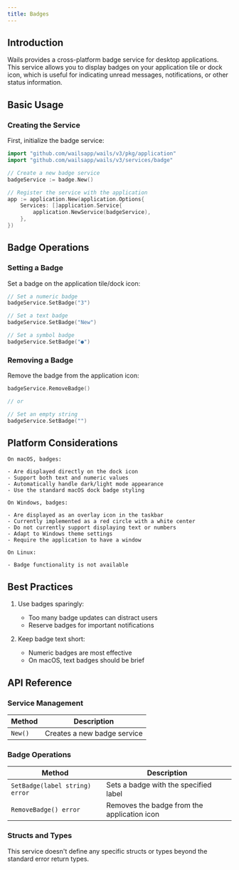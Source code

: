 ```yaml
---
title: Badges
---
```



## Introduction

Wails provides a cross-platform badge service for desktop applications. This service allows you to display badges on your application tile or dock icon, which is useful for indicating unread messages, notifications, or other status information.

## Basic Usage

### Creating the Service

First, initialize the badge service:

```go
import "github.com/wailsapp/wails/v3/pkg/application"
import "github.com/wailsapp/wails/v3/services/badge"

// Create a new badge service
badgeService := badge.New()

// Register the service with the application
app := application.New(application.Options{
    Services: []application.Service{
        application.NewService(badgeService),
    },
})
```

## Badge Operations

### Setting a Badge

Set a badge on the application tile/dock icon:

```go
// Set a numeric badge
badgeService.SetBadge("3")

// Set a text badge
badgeService.SetBadge("New")

// Set a symbol badge
badgeService.SetBadge("●")
```

### Removing a Badge

Remove the badge from the application icon:

```go
badgeService.RemoveBadge()

// or

// Set an empty string
badgeService.SetBadge("")
```

## Platform Considerations

<Tabs>
  <TabItem label="macOS" icon="fa-brands:apple">
    
    On macOS, badges:
    
    - Are displayed directly on the dock icon
    - Support both text and numeric values
    - Automatically handle dark/light mode appearance
    - Use the standard macOS dock badge styling
    
  </TabItem>
  
  <TabItem label="Windows" icon="fa-brands:windows">
    
    On Windows, badges:
    
    - Are displayed as an overlay icon in the taskbar
    - Currently implemented as a red circle with a white center
    - Do not currently support displaying text or numbers
    - Adapt to Windows theme settings
    - Require the application to have a window
    
  </TabItem>
  
  <TabItem label="Linux" icon="fa-brands:linux">
    
    On Linux:
    
    - Badge functionality is not available
    
  </TabItem>
</Tabs>

## Best Practices

1. Use badges sparingly:
   - Too many badge updates can distract users
   - Reserve badges for important notifications

2. Keep badge text short:
   - Numeric badges are most effective
   - On macOS, text badges should be brief

## API Reference

### Service Management
| Method                                     | Description                                           |
|--------------------------------------------|-------------------------------------------------------|
| `New()`                                    | Creates a new badge service                           |

### Badge Operations
| Method                                       | Description                                                |
|----------------------------------------------|------------------------------------------------------------|
| `SetBadge(label string) error`               | Sets a badge with the specified label                      |
| `RemoveBadge() error`                        | Removes the badge from the application icon                |

### Structs and Types

This service doesn't define any specific structs or types beyond the standard error return types.

